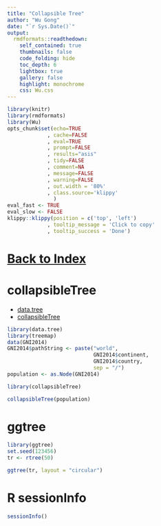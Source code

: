 ```yaml
---
title: "Collapsible Tree"
author: "Wu Gong"
date: "`r Sys.Date()`"
output:
  rmdformats::readthedown:
    self_contained: true
    thumbnails: false
    code_folding: hide
    toc_depth: 6
    lightbox: true
    gallery: false
    highlight: monochrome
    css: Wu.css
---
```



	
```r
library(knitr)
library(rmdformats)
library(Wu)
opts_chunk$set(echo=TRUE
             , cache=FALSE
             , eval=TRUE
             , prompt=FALSE
             , results="asis"
             , tidy=FALSE
             , comment=NA
             , message=FALSE
             , warning=FALSE
             , out.width = '80%'
             , class.source='klippy'
               )
eval_fast <- TRUE
eval_slow <- FALSE
klippy::klippy(position = c('top', 'left')
             , tooltip_message = 'Click to copy'
             , tooltip_success = 'Done')
```




# [Back to Index](index.html)




# collapsibleTree

 * [data.tree](https://cran.r-project.org/web/packages/data.tree/vignettes/data.tree.html)
 * [collapsibleTree](https://github.com/AdeelK93/collapsibleTree)

```r
library(data.tree)
library(treemap)
data(GNI2014)
GNI2014$pathString <- paste("world", 
                            GNI2014$continent, 
                            GNI2014$country, 
                            sep = "/")
population <- as.Node(GNI2014)

library(collapsibleTree)

collapsibleTree(population)

```


# ggtree


```r
library(ggtree)
set.seed(123456)
tr <- rtree(50)

ggtree(tr, layout = "circular")

```

# R sessionInfo

```r
sessionInfo()

```
